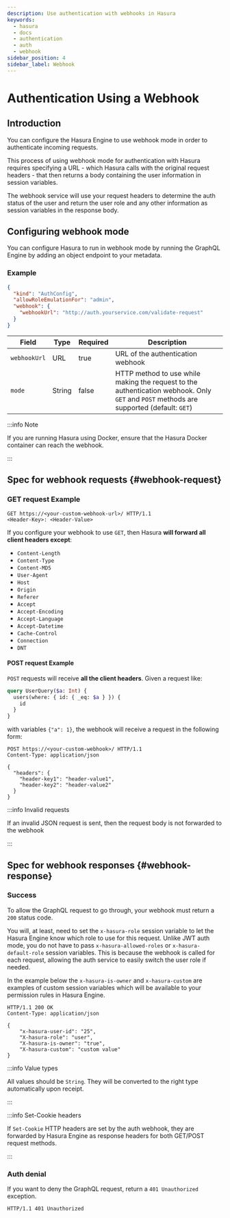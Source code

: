 ```yaml
---
description: Use authentication with webhooks in Hasura
keywords:
  - hasura
  - docs
  - authentication
  - auth
  - webhook
sidebar_position: 4
sidebar_label: Webhook
---
```



# Authentication Using a Webhook

## Introduction

You can configure the Hasura Engine to use webhook mode in order to authenticate incoming requests.

This process of using webhook mode for authentication with Hasura requires specifying a URL - which Hasura calls with
the original request headers - that then returns a body containing the user information in session variables.

<Thumbnail src="/img/auth/auth-webhook-overview.png" alt="Authentication using webhooks" width="1000px" />

The webhook service will use your request headers to determine the auth status of the user and return the user role and
any other information as session variables in the response body.

## Configuring webhook mode

You can configure Hasura to run in webhook mode by running the GraphQL Engine by adding an object endpoint to your
metadata.

### Example

```json
{
  "kind": "AuthConfig",
  "allowRoleEmulationFor": "admin",
  "webhook": {
    "webhookUrl": "http://auth.yourservice.com/validate-request"
  }
}
```

| Field      | Type   | Required | Description                                                                                                                             |
|------------|--------|----------|-----------------------------------------------------------------------------------------------------------------------------------------|
| `webhookUrl` | URL    | true     | URL of the authentication webhook                                                                                                       |
| `mode`       | String | false    | HTTP method to use while making the request to the authentication webhook. Only `GET` and `POST` methods are supported (default: `GET`) |


:::info Note

If you are running Hasura using Docker, ensure that the Hasura Docker container can reach the webhook.

:::

## Spec for webhook requests {#webhook-request}

### GET request Example

```http
GET https://<your-custom-webhook-url>/ HTTP/1.1
<Header-Key>: <Header-Value>
```

If you configure your webhook to use `GET`, then Hasura **will forward all client headers except**:

- `Content-Length`
- `Content-Type`
- `Content-MD5`
- `User-Agent`
- `Host`
- `Origin`
- `Referer`
- `Accept`
- `Accept-Encoding`
- `Accept-Language`
- `Accept-Datetime`
- `Cache-Control`
- `Connection`
- `DNT`

#### POST request Example

`POST` requests will receive **all the client headers**. Given a request like:

```graphql
query UserQuery($a: Int) {
  users(where: { id: { _eq: $a } }) {
    id
  }
}
```

with variables `{"a": 1}`, the webhook will receive a request in the following form:

```http
POST https://<your-custom-webhook>/ HTTP/1.1
Content-Type: application/json

{
  "headers": {
    "header-key1": "header-value1",
    "header-key2": "header-value2"
  }
}
```

:::info Invalid requests

If an invalid JSON request is sent, then the request body is not forwarded to the webhook

:::

## Spec for webhook responses {#webhook-response}

### Success

To allow the GraphQL request to go through, your webhook must return a `200` status code.

You will, at least, need to set the `x-hasura-role` session variable to let the Hasura Engine know which role to use for
this request. Unlike JWT auth mode, you do not have to pass `x-hasura-allowed-roles` or `x-hasura-default-role` session
variables. This is because the webhook is called for each request, allowing the auth service to easily switch the user
role if needed.

In the example below the `x-hasura-is-owner` and `x-hasura-custom` are examples of custom session variables which
will be available to your permission rules in Hasura Engine.

```http
HTTP/1.1 200 OK
Content-Type: application/json

{
    "x-hasura-user-id": "25",
    "X-hasura-role": "user",
    "X-hasura-is-owner": "true",
    "X-hasura-custom": "custom value"
}
```

:::info Value types

All values should be `String`. They will be converted to the right type automatically upon receipt.

:::

:::info Set-Cookie headers

If `Set-Cookie` HTTP headers are set by the auth webhook, they are forwarded by Hasura Engine as response headers for
both GET/POST request methods.

:::

### Auth denial

If you want to deny the GraphQL request, return a `401 Unauthorized` exception.

```http
HTTP/1.1 401 Unauthorized
```

[//]: # (## Auth webhook samples)

[//]: # ()
[//]: # (We have put together a)

[//]: # ([GitHub Node.js repo]&#40;https://github.com/hasura/graphql-engine/tree/master/community/boilerplates/auth-webhooks/nodejs-express&#41;)

[//]: # (that has some sample auth webhooks configured.)

[//]: # ()
[//]: # (You can deploy these samples using [glitch]&#40;https://glitch.com/&#41;:)

[//]: # ()
[//]: # ([<img src="https://raw.githubusercontent.com/hasura/sample-auth-webhook/master/assets/deploy-glitch.png" className="no-shadow" width="200" alt="deploy_auth_webhook_with_glitch" />]&#40;http://glitch.com/edit/#!/import/github/hasura/sample-auth-webhook&#41;)

[//]: # ()
[//]: # (Once deployed, you can use any of the following endpoints as your auth webhook in the GraphQL Engine:)

[//]: # ()
[//]: # (- `/simple/webhook`)

[//]: # (  &#40;[View source]&#40;https://github.com/hasura/graphql-engine/blob/master/community/boilerplates/auth-webhooks/nodejs-express/server.js&#41;&#41;)

[//]: # (- `/firebase/webhook`)

[//]: # (  &#40;[View source]&#40;https://github.com/hasura/graphql-engine/blob/master/community/boilerplates/auth-webhooks/nodejs-firebase/firebase/firebaseHandler.js&#41;&#41;)

[//]: # ()
[//]: # (:::info Firebase environment variables)

[//]: # ()
[//]: # (If you are using `Firebase`, you will need to set the associated environment variables.)

[//]: # ()
[//]: # (:::)
